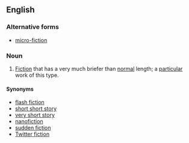 ==English==
{{wikipedia}}

===Alternative forms===
*[[micro-fiction]]

===Noun===
{{en-noun}}

# [[fiction|Fiction]] that has a very much briefer than [[normal]] length; a [[particular]] work of this type.

====Synonyms====
*[[flash fiction]]
*[[short short story]]
*[[very short story]]
*[[nanofiction]]
*[[sudden fiction]]
*[[Twitter fiction]]